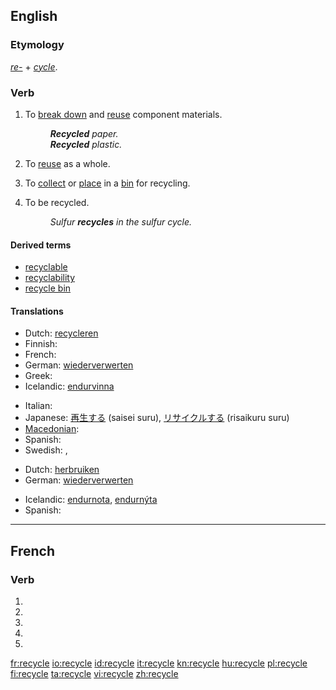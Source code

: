 {{also|recyclé}}
==English==

===Etymology===
''[[re-]]'' + ''[[cycle]]''.

===Verb===
{{wikipedia|Recycling}}
{{en-verb|recycl|es}}

# {{transitive}} To [[break down]] and [[reuse]] component materials.
#: '''''Recycled''' paper.''
#: '''''Recycled''' plastic.''
# {{transitive}} To [[reuse]] as a whole.
# {{transitive}} To [[collect]] or [[place]] in a [[bin]] for recycling.
# {{intransitive|ergative}} To be recycled.
#: ''Sulfur '''recycles''' in the sulfur cycle.''

====Derived terms====
* [[recyclable]]
* [[recyclability]]
* [[recycle bin]]

====Translations====
{{trans-top|to break down and reuse component materials}}
* Dutch: [[recycleren]]
* Finnish: {{t-|fi|kierrättää}}
* French: {{t+|fr|recycler}}
* German: [[wiederverwerten]]
* Greek: {{t+|el|ανακυκλώνω|sc=Grek}}
* Icelandic: [[endurvinna]]
{{trans-mid}}
* Italian: {{t+|it|riciclare}}
* Japanese: [[再生する]] (saisei suru), [[リサイクルする]] (risaikuru suru)
* [[Macedonian]]: {{t|mk|рециклира|tr=reciklíra|sc=Cyrl|xs=Macedonian}}
* Spanish: {{t-|es|reciclar}}
* Swedish: {{t+|sv|återvinna}}, {{t+|sv|återanvända}}
{{trans-bottom}}

{{trans-top|to reuse as a whole}}
* Dutch: [[herbruiken]]
* German: [[wiederverwerten]]
{{trans-mid}}
* Icelandic: [[endurnota]], [[endurnýta]]
* Spanish: {{t+|es|reusar}}
{{trans-bottom}}

----

==French==

===Verb===
{{fr-verb form}}

# {{conjugation of|recycler||1|s|pres|ind|lang=fr}}
# {{conjugation of|recycler||3|s|pres|ind|lang=fr}}
# {{conjugation of|recycler||1|s|pres|sub|lang=fr}}
# {{conjugation of|recycler||1|s|pres|sub|lang=fr}}
# {{conjugation of|recycler||2|s|imp|lang=fr}}


[[fr:recycle]]
[[io:recycle]]
[[id:recycle]]
[[it:recycle]]
[[kn:recycle]]
[[hu:recycle]]
[[pl:recycle]]
[[fi:recycle]]
[[ta:recycle]]
[[vi:recycle]]
[[zh:recycle]]